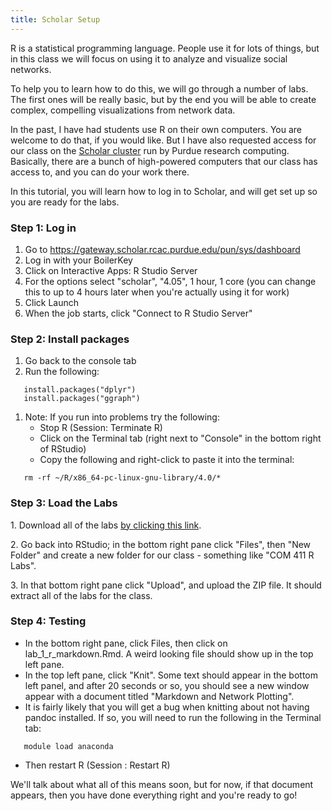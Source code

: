 ```yaml
---
title: Scholar Setup
---
```

R is a statistical programming language. People use it for lots of
things, but in this class we will focus on using it to analyze and
visualize social networks.

To help you to learn how to do this, we will go through a number of
labs. The first ones will be really basic, but by the end you will be
able to create complex, compelling visualizations from network data.

In the past, I have had students use R on their own computers. You are
welcome to do that, if you would like. But I have also requested access
for our class on the [Scholar
cluster](https://www.rcac.purdue.edu/compute/scholar) run by Purdue
research computing. Basically, there are a bunch of high-powered
computers that our class has access to, and you can do your work there.

In this tutorial, you will learn how to log in to Scholar, and will get
set up so you are ready for the labs.

### Step 1: Log in {#step_1_log_in}

1.  Go to <https://gateway.scholar.rcac.purdue.edu/pun/sys/dashboard>
2.  Log in with your BoilerKey
3.  Click on Interactive Apps: R Studio Server
4.  For the options select \"scholar\", \"4.05\", 1 hour, 1 core (you
    can change this to up to 4 hours later when you\'re actually using
    it for work)
5.  Click Launch
6.  When the job starts, click \"Connect to R Studio Server\"

### Step 2: Install packages {#step_2_install_packages}

1.  Go back to the console tab
2.  Run the following:

`   install.packages("dplyr")`\
`   install.packages("ggraph")`

1.  Note: If you run into problems try the following:
    -   Stop R (Session: Terminate R)
    -   Click on the Terminal tab (right next to \"Console\" in the
        bottom right of RStudio)
    -   Copy the following and right-click to paste it into the
        terminal:

`   rm -rf ~/R/x86_64-pc-linux-gnu-library/4.0/*`

### Step 3: Load the Labs {#step_3_load_the_labs}

1\. Download all of the labs [by clicking this
link](https://jeremydfoote.com/Communication-and-Social-Networks/r_lab_assignments/r_labs.zip).

2\. Go back into RStudio; in the bottom right pane click \"Files\", then
\"New Folder\" and create a new folder for our class - something like
\"COM 411 R Labs\".

3\. In that bottom right pane click \"Upload\", and upload the ZIP file.
It should extract all of the labs for the class.

### Step 4: Testing {#step_4_testing}

-   In the bottom right pane, click Files, then click on
    lab_1_r_markdown.Rmd. A weird looking file should show up in the top
    left pane.
-   In the top left pane, click \"Knit\". Some text should appear in the
    bottom left panel, and after 20 seconds or so, you should see a new
    window appear with a document titled \"Markdown and Network
    Plotting\".
-   It is fairly likely that you will get a bug when knitting about not
    having pandoc installed. If so, you will need to run the following
    in the Terminal tab:

`   module load anaconda`

-   Then restart R (Session : Restart R)

We\'ll talk about what all of this means soon, but for now, if that
document appears, then you have done everything right and you\'re ready
to go!
